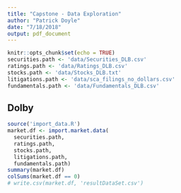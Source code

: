 ```yaml
---
title: "Capstone - Data Exploration"
author: "Patrick Doyle"
date: "7/18/2018"
output: pdf_document
---
```


```r
knitr::opts_chunk$set(echo = TRUE)
securities.path <- 'data/Securities_DLB.csv'
ratings.path <- 'data/Ratings_DLB.csv'
stocks.path <- 'data/Stocks_DLB.txt'
litigations.path <- 'data/sca_filings_no_dollars.csv'
fundamentals.path <- 'data/Fundamentals_DLB.csv'
```

## Dolby 
```r
source('import_data.R')
market.df <- import.market.data(
  securities.path,
  ratings.path,
  stocks.path,
  litigations.path,
  fundamentals.path)
summary(market.df)
colSums(market.df == 0)
# write.csv(market.df, 'resultDataSet.csv')
```